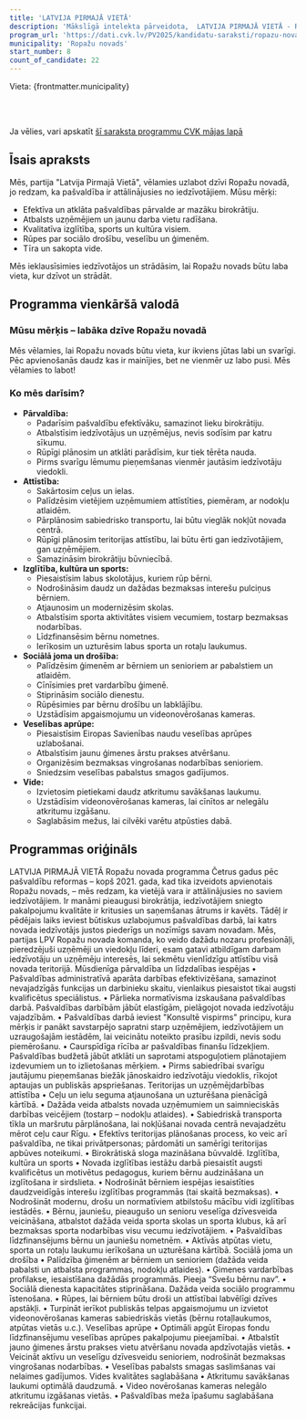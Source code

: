 ```yaml
---
title: 'LATVIJA PIRMAJĀ VIETĀ'
description: 'Mākslīgā intelekta pārveidota,  LATVIJA PIRMAJĀ VIETĀ - Ropažu novads programma vienkāršā valodā'
program_url: 'https://dati.cvk.lv/PV2025/kandidatu-saraksti/ropazu-novads/latvija-pirmaja-vieta'
municipality: 'Ropažu novads'
start_number: 8
count_of_candidate: 22
---
```



Vieta: {frontmatter.municipality}<br/>

<Badge text="Efektīva pārvaldība" variant="note" size="small" /> <Badge text="Uzņēmējdarbības atbalsts" variant="note" size="small" /> <Badge text="Kvalitatīva izglītība un sports" variant="note" size="small" /> <Badge text="Sociālā drošība un veselība" variant="note" size="small" /> <Badge text="Vides saglabāšana" variant="note" size="small" />

<br/><br/> 

<Card title='Šis ir mākslīga intelekta ģenerēts apraksts' icon='starlight'>
    Ja vēlies, vari apskatīt <a href={frontmatter.program_url} target='_blank'>šī saraksta programmu CVK mājas lapā</a>
    </Card>

## Īsais apraksts

Mēs, partija "Latvija Pirmajā Vietā", vēlamies uzlabot dzīvi Ropažu novadā, jo redzam, ka pašvaldība ir attālinājusies no iedzīvotājiem. Mūsu mērķi:

*   Efektīva un atklāta pašvaldības pārvalde ar mazāku birokrātiju.
*   Atbalsts uzņēmējiem un jaunu darba vietu radīšana.
*   Kvalitatīva izglītība, sports un kultūra visiem.
*   Rūpes par sociālo drošību, veselību un ģimenēm.
*   Tīra un sakopta vide.

Mēs ieklausīsimies iedzīvotājos un strādāsim, lai Ropažu novads būtu laba vieta, kur dzīvot un strādāt.

## Programma vienkāršā valodā

### Mūsu mērķis – labāka dzīve Ropažu novadā

Mēs vēlamies, lai Ropažu novads būtu vieta, kur ikviens jūtas labi un svarīgi. Pēc apvienošanās daudz kas ir mainījies, bet ne vienmēr uz labo pusi. Mēs vēlamies to labot!

### Ko mēs darīsim?

*   **Pārvaldība:**
    *   Padarīsim pašvaldību efektīvāku, samazinot lieku birokrātiju.
    *   Atbalstīsim iedzīvotājus un uzņēmējus, nevis sodīsim par katru sīkumu.
    *   Rūpīgi plānosim un atklāti parādīsim, kur tiek tērēta nauda.
    *   Pirms svarīgu lēmumu pieņemšanas vienmēr jautāsim iedzīvotāju viedokli.
*   **Attīstība:**
    *   Sakārtosim ceļus un ielas.
    *   Palīdzēsim vietējiem uzņēmumiem attīstīties, piemēram, ar nodokļu atlaidēm.
    *   Pārplānosim sabiedrisko transportu, lai būtu vieglāk nokļūt novada centrā.
    *   Rūpīgi plānosim teritorijas attīstību, lai būtu ērti gan iedzīvotājiem, gan uzņēmējiem.
    *   Samazināsim birokrātiju būvniecībā.
*   **Izglītība, kultūra un sports:**
    *   Piesaistīsim labus skolotājus, kuriem rūp bērni.
    *   Nodrošināsim daudz un dažādas bezmaksas interešu pulciņus bērniem.
    *   Atjaunosim un modernizēsim skolas.
    *   Atbalstīsim sporta aktivitātes visiem vecumiem, tostarp bezmaksas nodarbības.
    *   Līdzfinansēsim bērnu nometnes.
    *   Ierīkosim un uzturēsim labus sporta un rotaļu laukumus.
*   **Sociālā joma un drošība:**
    *   Palīdzēsim ģimenēm ar bērniem un senioriem ar pabalstiem un atlaidēm.
    *   Cīnīsimies pret vardarbību ģimenē.
    *   Stiprināsim sociālo dienestu.
    *   Rūpēsimies par bērnu drošību un labklājību.
    *   Uzstādīsim apgaismojumu un videonovērošanas kameras.
*   **Veselības aprūpe:**
    *   Piesaistīsim Eiropas Savienības naudu veselības aprūpes uzlabošanai.
    *   Atbalstīsim jaunu ģimenes ārstu prakses atvēršanu.
    *   Organizēsim bezmaksas vingrošanas nodarbības senioriem.
    *   Sniedzsim veselības pabalstus smagos gadījumos.
*   **Vide:**
    *   Izvietosim pietiekami daudz atkritumu savākšanas laukumu.
    *   Uzstādīsim videonovērošanas kameras, lai cīnītos ar nelegālu atkritumu izgāšanu.
    *   Saglabāsim mežus, lai cilvēki varētu atpūsties dabā.

## Programmas oriģināls

LATVIJA PIRMAJĀ VIETĀ
Ropažu novada programma
Četrus gadus pēc pašvaldību reformas – kopš 2021. gada, kad tika izveidots apvienotais Ropažu novads, – mēs redzam, ka vietējā vara ir attālinājusies no saviem iedzīvotājiem. Ir manāmi pieaugusi birokrātija, iedzīvotājiem sniegto pakalpojumu kvalitāte ir kritusies un saņemšanas ātrums ir kavēts. Tādēļ ir pēdējais laiks ieviest būtiskus uzlabojumus pašvaldības darbā, lai katrs novada iedzīvotājs justos piederīgs un nozīmīgs savam novadam.
Mēs, partijas LPV Ropažu novada komanda, ko veido dažādu nozaru profesionāļi, pieredzējuši uzņēmēji un viedokļu līderi, esam gatavi atbildīgam darbam iedzīvotāju un uzņēmēju interesēs, lai sekmētu vienlīdzīgu attīstību visā novada teritorijā.
Mūsdienīga pārvaldība un līdzdalības iespējas
• Pašvaldības administratīvā aparāta darbības efektivizēšana, samazinot nevajadzīgās funkcijas un darbinieku skaitu, vienlaikus piesaistot tikai augsti kvalificētus speciālistus.
• Pārlieka normatīvisma izskaušana pašvaldības darbā. Pašvaldības darbībām jābūt elastīgām, pielāgojot novada iedzīvotāju vajadzībām.
• Pašvaldības darbā ieviest "Konsultē vispirms" principu, kura mērķis ir panākt savstarpējo sapratni starp uzņēmējiem, iedzīvotājiem un uzraugošajām iestādēm, lai veicinātu noteikto prasību izpildi, nevis sodu piemērošanu.
• Caurspīdīga rīcība ar pašvaldības finanšu līdzekļiem. Pašvaldības budžetā jābūt atklāti un saprotami atspoguļotiem plānotajiem izdevumiem un to izlietošanas mērķiem.
• Pirms sabiedrībai svarīgu jautājumu pieņemšanas biežāk jānoskaidro iedzīvotāju viedoklis, rīkojot aptaujas un publiskās apspriešanas.
Teritorijas un uzņēmējdarbības attīstība
• Ceļu un ielu seguma atjaunošana un uzturēšana pienācīgā kārtībā.
• Dažāda veida atbalsts novada uzņēmumiem un saimnieciskās darbības veicējiem (tostarp – nodokļu atlaides).
• Sabiedriskā transporta tīkla un maršrutu pārplānošana, lai nokļūšanai novada centrā nevajadzētu mērot ceļu caur Rīgu.
• Efektīvs teritorijas plānošanas process, ko veic arī pašvaldība, ne tikai privātpersonas; pārdomāti un samērīgi teritorijas apbūves noteikumi.
• Birokrātiskā sloga mazināšana būvvaldē.
Izglītība, kultūra un sports
• Novada izglītības iestāžu darbā piesaistīt augsti kvalificētus un motivētus pedagogus, kuriem bērnu audzināšana un izglītošana ir sirdslieta.
• Nodrošināt bērniem iespējas iesaistīties daudzveidīgās interešu izglītības programmās (tai skaitā bezmaksas).
• Nodrošināt modernu, drošu un normatīviem atbilstošu mācību vidi izglītības iestādēs.
• Bērnu, jauniešu, pieaugušo un senioru veselīga dzīvesveida veicināšana, atbalstot dažāda veida sporta skolas un sporta klubus, kā arī bezmaksas sporta nodarbības visu vecumu iedzīvotājiem.
• Pašvaldības līdzfinansējums bērnu un jauniešu nometnēm.
• Aktīvās atpūtas vietu, sporta un rotaļu laukumu ierīkošana un uzturēšana kārtībā.
Sociālā joma un drošība
• Palīdzība ģimenēm ar bērniem un senioriem (dažāda veida pabalsti un atbalsta programmas, nodokļu atlaides).
• Ģimenes vardarbības profilakse, iesaistīšana dažādās programmās. Pieeja “Svešu bērnu nav”.
• Sociālā dienesta kapacitātes stiprināšana. Dažāda veida sociālo programmu īstenošana.
• Rūpes, lai bērniem būtu droši un attīstībai labvēlīgi dzīves apstākļi.
• Turpināt ierīkot publiskās telpas apgaismojumu un izvietot videonovērošanas kameras sabiedriskās vietās (bērnu rotaļlaukumos, atpūtas vietās u.c.).
Veselības aprūpe
• Optimāli apgūt Eiropas fondu līdzfinansējumu veselības aprūpes pakalpojumu pieejamībai.
• Atbalstīt jauno ģimenes ārstu prakses vietu atvēršanu novada apdzīvotajās vietās.
• Veicināt aktīvu un veselīgu dzīvesveidu senioriem, nodrošināt bezmaksas vingrošanas nodarbības.
• Veselības pabalsts smagas saslimšanas vai nelaimes gadījumos.
Vides kvalitātes saglabāšana
• Atkritumu savākšanas laukumi optimālā daudzumā.
• Video novērošanas kameras nelegālo atkritumu izgāšanas vietās.
• Pašvaldības meža īpašumu saglabāšana rekreācijas funkcijai.
